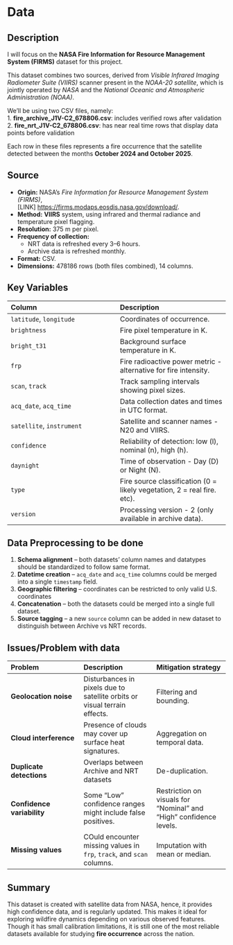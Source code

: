 # Data

## Description

I will focus on the **NASA Fire Information for Resource Management System (FIRMS)** dataset for this project.  

This dataset combines two sources, derived from *Visible Infrared Imaging Radiometer Suite (VIIRS)* scanner present in the *NOAA-20 satellite*, which is jointly operated by *NASA* and the *National Oceanic and Atmospheric Administration (NOAA)*.

We'll be using two CSV files, namely: <br>
1. **fire_archive_J1V-C2_678806.csv**: includes verified rows after validation <br>
2. **fire_nrt_J1V-C2_678806.csv**: has near real time rows that display data points before validation

Each row in these files represents a fire occurrence that the satellite detected between the months **October 2024 and October 2025**.


## Source

- **Origin:** NASA’s *Fire Information for Resource Management System (FIRMS)*,  <br> [LINK] [https://firms.modaps.eosdis.nasa.gov/download/](https://firms.modaps.eosdis.nasa.gov/download/).  
- **Method:** **VIIRS** system, using infrared and thermal radiance and temperature pixel flagging.  
- **Resolution:** 375 m per pixel.  
- **Frequency of collection:**  
  - NRT data is refreshed every 3–6 hours.  
  - Archive data is refreshed monthly. 
- **Format:** CSV.  
- **Dimensions:** 478186 rows (both files combined), 14 columns.


## Key Variables

| Column | Description |
|:--|:--|
| `latitude`, `longitude` | Coordinates of occurrence. |
| `brightness` | Fire pixel temperature in K. |
| `bright_t31` | Background surface temperature in K. |
| `frp` | Fire radioactive power metric - alternative for fire intensity. |
| `scan`, `track` | Track sampling intervals showing pixel sizes. |
| `acq_date`, `acq_time` | Data collection dates and times in UTC format. |
| `satellite`, `instrument` | Satellite and scanner names - N20 and VIIRS. |
| `confidence` | Reliability of detection: low (l), nominal (n), high (h). |
| `daynight` | Time of observation - Day (D) or Night (N). |
| `type` | Fire source classification (0 = likely vegetation, 2 = real fire. etc). |
| `version` | Processing version - 2 (only available in archive data). |


## Data Preprocessing to be done

1. **Schema alignment** – both datasets' column names and datatypes should be standardized to follow same format. 
2. **Datetime creation** – `acq_date` and `acq_time` columns could be merged into a single `timestamp` field.  
5. **Geographic filtering** –  coordinates can be restricted to only valid U.S. coordinates 
6. **Concatenation** – both the datasets could be merged into a single full dataset.
4. **Source tagging** – a new `source` column can be added in new dataset to distinguish between Archive vs NRT records.  


## Issues/Problem with data

| Problem | Description | Mitigation strategy|
|:--|:--|:--|
| **Geolocation noise** | Disturbances in pixels due to satellite orbits or visual terrain effects. | Filtering and bounding. |
| **Cloud interference** | Presence of clouds may cover up surface heat signatures. | Aggregation on temporal data. |
| **Duplicate detections** | Overlaps between Archive and NRT datasets | De-duplication. |
| **Confidence variability** | Some “Low” confidence ranges might include false positives. | Restriction on visuals for “Nominal” and “High” confidence levels. |
| **Missing values** | COuld encounter missing values in `frp`, `track`, and `scan` columns. | Imputation with mean or median. |


## Summary

This dataset is created with satellite data from NASA, hence, it provides high confidence data, and is regularly updated. This makes it ideal for exploring wildfire dynamics depending on various observed features.  
Though it has small calibration limitations, it is still one of the most reliable datasets available for studying **fire occurrence** across the nation.